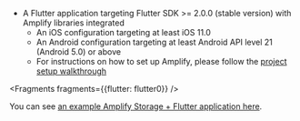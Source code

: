 * A Flutter application targeting Flutter SDK >= 2.0.0 (stable version) with Amplify libraries integrated
    * An iOS configuration targeting at least iOS 11.0
    * An Android configuration targeting at least Android API level 21 (Android 5.0) or above
    * For instructions on how to set up Amplify, please follow the [project setup walkthrough](/lib/project-setup/create-application)


<Fragments fragments={{flutter: flutter0}} />

You can see [an example Amplify Storage + Flutter application here](https://github.com/aws-amplify/amplify-flutter/tree/master/packages/amplify_storage_s3/example).
